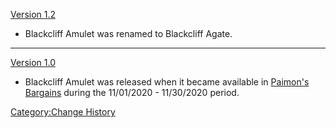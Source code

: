 [[Version 1.2]]
*Blackcliff Amulet was renamed to Blackcliff Agate.
----
[[Version 1.0]]
*Blackcliff Amulet was released when it became available in [[Paimon's Bargains]] during the 11/01/2020 - 11/30/2020 period.
<noinclude>[[Category:Change History]]</noinclude>